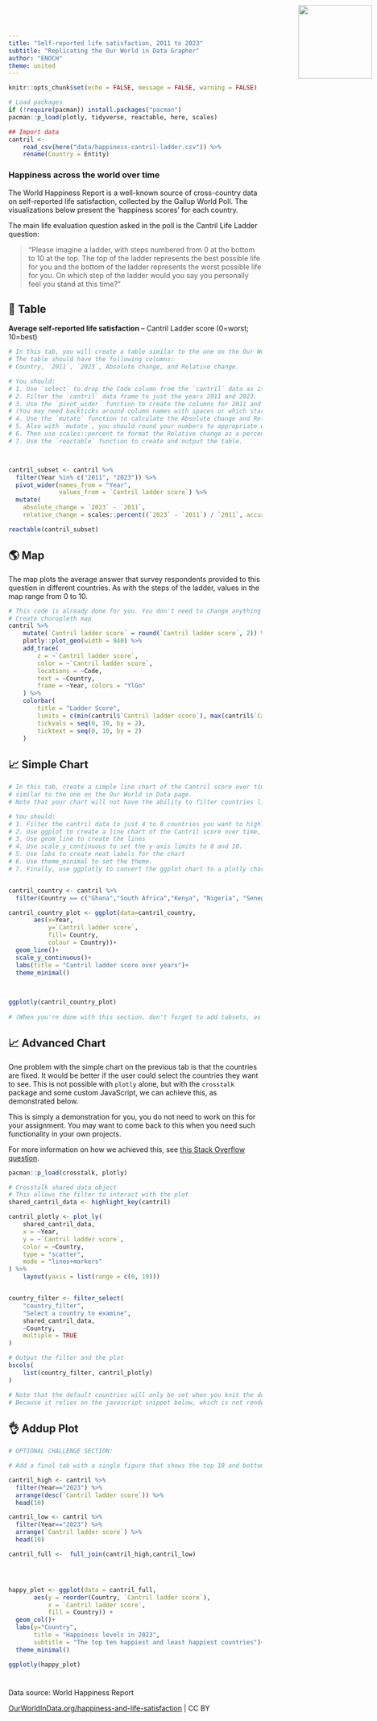 ---
title: "Self-reported life satisfaction, 2011 to 2023"
subtitle: "Replicating the Our World in Data Grapher"
author: "ENOCH" 
theme: united
---

<!-- Custom HTML and style to add logo and custom font [DO NOT EDIT THIS SECTION] -->

<img src="Our_World_in_Data_logo.png" style="position:absolute; top:0; right:0; padding:10px;" width="146"/>

<link href='https://fonts.googleapis.com/css?family=Playfair Display' rel='stylesheet'>

```{=html}
<style>
h1 {
    font-family: Playfair Display, Georgia, Times New Roman, "Liberation Serif", serif;
}
</style>
```

<!--- End of Custom HTML; Start of R Code --->

```{r include = F}
knitr::opts_chunk$set(echo = FALSE, message = FALSE, warning = FALSE)

# Load packages
if (!require(pacman)) install.packages("pacman")
pacman::p_load(plotly, tidyverse, reactable, here, scales)
```

```{r}
## Import data
cantril <-
    read_csv(here("data/happiness-cantril-ladder.csv")) %>%
    rename(Country = Entity)
```

### Happiness across the world over time

The World Happiness Report is a well-known source of cross-country data on self-reported life satisfaction, collected by the Gallup World Poll. The visualizations below present the ‘happiness scores’ for each country.

The main life evaluation question asked in the poll is the Cantril Life Ladder question:

> “Please imagine a ladder, with steps numbered from 0 at the bottom to 10 at the top. The top of the ladder represents the best possible life for you and the bottom of the ladder represents the worst possible life for you. On which step of the ladder would you say you personally feel you stand at this time?”


:::{.panel-tabset}

## 🔢 Table 


**Average self-reported life satisfaction** – Cantril Ladder score (0=worst; 10=best)

```{r}
# In this tab, you will create a table similar to the one on the Our World in Data page.
# The table should have the following columns:
# Country, `2011`, `2023`, Absolute change, and Relative change.

# You should:
# 1. Use `select` to drop the Code column from the `cantril` data as it is not needed in the table.
# 2. Filter the `cantril` data frame to just the years 2011 and 2023.
# 3. Use the `pivot_wider` function to create the columns for 2011 and 2023.
# (You may need backticks around column names with spaces or which start with numbers.)
# 4. Use the `mutate` function to calculate the Absolute change and Relative change.
# 5. Also with `mutate`, you should round your numbers to appropriate decimal places.
# 6. Then use scales::percent to format the Relative change as a percentage.
# 7. Use the `reactable` function to create and output the table.



cantril_subset <- cantril %>% 
  filter(Year %in% c("2011", "2023")) %>% 
  pivot_wider(names_from = "Year",
              values_from = `Cantril ladder score`) %>% 
  mutate(
    absolute_change = `2023` - `2011`,
    relative_change = scales::percent((`2023` - `2011`) / `2011`, accuracy = 0.01))

reactable(cantril_subset)
```


## 🌎 Map

The map plots the average answer that survey respondents provided to this question in different countries. As with the steps of the ladder, values in the map range from 0 to 10.

```{r}
# This code is already done for you. You don't need to change anything here. If you change any of the column names, or something else with the data, you may need to adjust the code below.
# Create choropleth map
cantril %>%
    mutate(`Cantril ladder score` = round(`Cantril ladder score`, 2)) %>%
    plotly::plot_geo(width = 940) %>%
    add_trace(
        z = ~`Cantril ladder score`,
        color = ~`Cantril ladder score`,
        locations = ~Code,
        text = ~Country,
        frame = ~Year, colors = "YlGn"
    ) %>%
    colorbar(
        title = "Ladder Score",
        limits = c(min(cantril$`Cantril ladder score`), max(cantril$`Cantril ladder score`)),
        tickvals = seq(0, 10, by = 2),
        ticktext = seq(0, 10, by = 2)
    )
```


## 📈 Simple Chart

```{r}
# In this tab, create a simple line chart of the Cantril score over time for a few countries,
# similar to the one on the Our World in Data page.
# Note that your chart will not have the ability to filter countries like the one on the Our World in Data page.

# You should:
# 1. Filter the cantril data to just 4 to 8 countries you want to highlight
# 2. Use ggplot to create a line chart of the Cantril score over time, with different colors for each country
# 3. Use geom_line to create the lines
# 4. Use scale_y_continuous to set the y-axis limits to 0 and 10.
# 5. Use labs to create neat labels for the chart
# 6. Use theme_minimal to set the theme.
# 7. Finally, use ggplotly to convert the ggplot chart to a plotly chart


cantril_country <- cantril %>%
  filter(Country == c("Ghana","South Africa","Kenya", "Nigeria", "Senegal","Rwanda"))

cantril_country_plot <- ggplot(data=cantril_country,
       aes(x=Year,
           y=`Cantril ladder score`,
           fill= Country,
           colour = Country))+
  geom_line()+
  scale_y_continuous()+
  labs(title = "Cantril ladder score over years")+
  theme_minimal()

  
  
ggplotly(cantril_country_plot)
  
# (When you're done with this section, don't forget to add tabsets, as mentioned in the instructions.)
```

## 📈 Advanced Chart

One problem with the simple chart on the previous tab is that the countries are fixed. It would be better if the user could select the countries they want to see. This is not possible with `plotly` alone, but with the `crosstalk` package and some custom JavaScript, we can achieve this, as demonstrated below.

This is simply a demonstration for you, you do not need to work on this for your assignment. You may want to come back to this when you need such functionality in your own projects.

For more information on how we achieved this, see [this Stack Overflow question](https://stackoverflow.com/questions/67058016/how-to-set-default-values-in-filter-select-in-crosstalk-in-r-plotly).


```{r}
pacman::p_load(crosstalk, plotly)

# Crosstalk shared data object
# This allows the filter to interact with the plot
shared_cantril_data <- highlight_key(cantril)

cantril_plotly <- plot_ly(
    shared_cantril_data,
    x = ~Year,
    y = ~`Cantril ladder score`,
    color = ~Country,
    type = "scatter",
    mode = "lines+markers"
) %>%
    layout(yaxis = list(range = c(0, 10)))


country_filter <- filter_select(
    "country_filter",
    "Select a country to examine",
    shared_cantril_data,
    ~Country,
    multiple = TRUE
)

# Output the filter and the plot
bscols(
    list(country_filter, cantril_plotly)
)

# Note that the default countries will only be set when you knit the document.
# Because it relies on the javascript snippet below, which is not rendered in the quarto preview.
```

<!-- CUSTOM JAVASCRIPT TO SET DEFAULT VALUES IN THE FILTER: -->
<script>
function filter_default() {
  var default_countries = ["Norway", "Australia", "Germany", "Bolivia", "Colombia", "Bhutan"]; // Set default countries here
  document.getElementById("country_filter").getElementsByClassName("selectized")[0].selectize.setValue(default_countries, false);
}
window.onload = filter_default;
</script>

## 👌 Addup Plot

```{r}
# OPTIONAL CHALLENGE SECTION:

# Add a final tab with a single figure that shows the top 10 and bottom 10 countries by happiness score in 2023. Remember to add a ## header and include it in the tabsets

cantril_high <- cantril %>% 
  filter(Year=="2023") %>% 
  arrange(desc(`Cantril ladder score`)) %>% 
  head(10)

cantril_low <- cantril %>% 
  filter(Year=="2023") %>% 
  arrange(`Cantril ladder score`) %>% 
  head(10)

cantril_full <-  full_join(cantril_high,cantril_low)




happy_plot <- ggplot(data = cantril_full,
       aes(y = reorder(Country, `Cantril ladder score`),
           x = `Cantril ladder score`,
           fill = Country)) +
  geom_col()+
  labs(y="Country",
       title = "Happiness levels in 2023",
       subtitle = "The top ten happiest and least happiest countries")+
  theme_minimal()

ggplotly(happy_plot)
```
:::

# {.unlisted}

Data source: World Happiness Report

[OurWorldInData.org/happiness-and-life-satisfaction](https://ourworldindata.org/grapher/happiness-cantril-ladder) | CC BY
